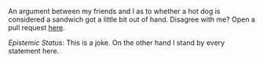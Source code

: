 
<Title> The Definition of a Sandwich </Title>

<Abstract> An argument between my friends and I as to whether a hot dog
is considered a sandwich got a little bit out of hand. Disagree with me? Open
a pull request <a href="github.com/precociouslyDigital/sandwich-definitions">here</a>. 
</Abstract>

*Epistemic Status*: This is a joke. On the other hand I stand by every statement here.

<Sandwich />